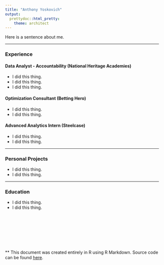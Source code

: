 ```yaml
---
title: "Anthony Yoskovich"
output: 
  prettydoc::html_pretty:
    theme: architect
---
```


Here is a sentence about me.

****

### Experience


#### Data Analyst - Accountability (National Heritage Academies)
- I did this thing.
- I did this thing.
- I did this thing.

#### Optimization Consultant (Betting Hero)
- I did this thing.
- I did this thing.

#### Advanced Analytics Intern (Steelcase)
- I did this thing.
- I did this thing.

****

### Personal Projects
- I did this thing.
- I did this thing.

****

### Education
- I did this thing.
- I did this thing.


<br>
<br>
<br>
<br>
<br>
<br>

** This document was created entirely in R using R Markdown. Source code can be found [here](https://github.com/ayoskovich).